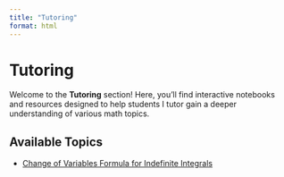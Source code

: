 ```yaml
---
title: "Tutoring"
format: html
---
```


# Tutoring

Welcome to the **Tutoring** section! Here, you'll find interactive notebooks and resources designed to help students I tutor gain a deeper understanding of various math topics.

## Available Topics

- [Change of Variables Formula for Indefinite Integrals](change_of_variables_in_indefinite_integrals.qmd)
